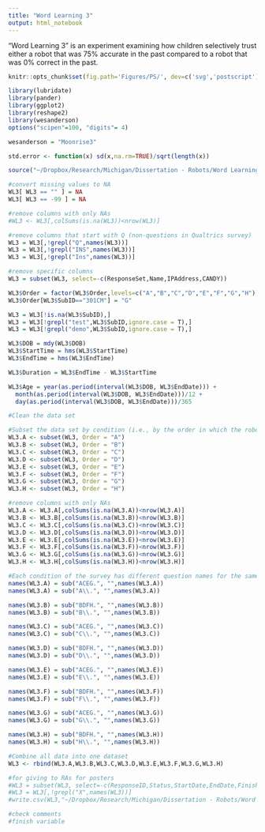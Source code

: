 ```yaml
---
title: "Word Learning 3"
output: html_notebook
---
```


"Word Learning 3" is an experiment examining how children selectively trust either a robot that was 75% accurate in the past compared to a robot that was 0% correct in the past. 

```r
knitr::opts_chunk$set(fig.path='Figures/PS/', dev=c('svg','postscript'), fig.width = 8, fig.height = 8, echo=FALSE, warning=FALSE, message=FALSE)
```

```r
library(lubridate)
library(pander)
library(ggplot2)
library(reshape2)
library(wesanderson)
options("scipen"=100, "digits"= 4)
```

```r
wesanderson = "Moonrise3"
```

```r
std.error <- function(x) sd(x,na.rm=TRUE)/sqrt(length(x))
```

```r
source("~/Dropbox/Research/Michigan/Dissertation - Robots/Word Learning/Private/WL3_data.R")
```

```r
#convert missing values to NA
WL3[ WL3 == "" ] = NA
WL3[ WL3 == -99 ] = NA

#remove columns with only NAs
#WL3 <- WL3[,colSums(is.na(WL3))<nrow(WL3)]

#remove columns that start with Q (non-questions in Qualtrics survey)
WL3 = WL3[,!grepl("Q",names(WL3))]
WL3 = WL3[,!grepl("INS",names(WL3))]
WL3 = WL3[,!grepl("Ins",names(WL3))]

#remove specific columns
WL3 = subset(WL3, select=-c(ResponseSet,Name,IPAddress,CANDY))
```

```r
WL3$Order = factor(WL3$Order,levels=c("A","B","C","D","E","F","G","H"))
WL3$Order[WL3$SubID=="301CM"] = "G"

WL3 = WL3[!is.na(WL3$SubID),]
WL3 = WL3[!grepl("test",WL3$SubID,ignore.case = T),]
WL3 = WL3[!grepl("demo",WL3$SubID,ignore.case = T),]

WL3$DOB = mdy(WL3$DOB)
WL3$StartTime = hms(WL3$StartTime)
WL3$EndTime = hms(WL3$EndTime)

WL3$Duration = WL3$EndTime - WL3$StartTime

WL3$Age = year(as.period(interval(WL3$DOB, WL3$EndDate))) + 
  month(as.period(interval(WL3$DOB, WL3$EndDate)))/12 + 
  day(as.period(interval(WL3$DOB, WL3$EndDate)))/365
```

```r
#Clean the data set

#Subset the data set by condition (i.e., by the order in which the robots are presented and by which robot is accurate)
WL3.A <- subset(WL3, Order = "A")
WL3.B <- subset(WL3, Order = "B")
WL3.C <- subset(WL3, Order = "C")
WL3.D <- subset(WL3, Order = "D")
WL3.E <- subset(WL3, Order = "E")
WL3.F <- subset(WL3, Order = "F")
WL3.G <- subset(WL3, Order = "G")
WL3.H <- subset(WL3, Order = "H")

#remove columns with only NAs
WL3.A <- WL3.A[,colSums(is.na(WL3.A))<nrow(WL3.A)]
WL3.B <- WL3.B[,colSums(is.na(WL3.B))<nrow(WL3.B)]
WL3.C <- WL3.C[,colSums(is.na(WL3.C))<nrow(WL3.C)]
WL3.D <- WL3.D[,colSums(is.na(WL3.D))<nrow(WL3.D)]
WL3.E <- WL3.E[,colSums(is.na(WL3.E))<nrow(WL3.E)]
WL3.F <- WL3.F[,colSums(is.na(WL3.F))<nrow(WL3.F)]
WL3.G <- WL3.G[,colSums(is.na(WL3.G))<nrow(WL3.G)]
WL3.H <- WL3.H[,colSums(is.na(WL3.H))<nrow(WL3.H)]

#Each condition of the survey has different question names for the same questions. 
names(WL3.A) = sub("ACEG.", "",names(WL3.A))
names(WL3.A) = sub("A\\.", "",names(WL3.A))

names(WL3.B) = sub("BDFH.", "",names(WL3.B))
names(WL3.B) = sub("B\\.", "",names(WL3.B))

names(WL3.C) = sub("ACEG.", "",names(WL3.C))
names(WL3.C) = sub("C\\.", "",names(WL3.C))

names(WL3.D) = sub("BDFH.", "",names(WL3.D))
names(WL3.D) = sub("D\\.", "",names(WL3.D))

names(WL3.E) = sub("ACEG.", "",names(WL3.E))
names(WL3.E) = sub("E\\.", "",names(WL3.E))

names(WL3.F) = sub("BDFH.", "",names(WL3.F))
names(WL3.F) = sub("F\\.", "",names(WL3.F))

names(WL3.G) = sub("ACEG.", "",names(WL3.G))
names(WL3.G) = sub("G\\.", "",names(WL3.G))

names(WL3.H) = sub("BDFH.", "",names(WL3.H))
names(WL3.H) = sub("H\\.", "",names(WL3.H))

#Combine all data into one dataset
WL3 <- rbind(WL3.A,WL3.B,WL3.C,WL3.D,WL3.E,WL3.F,WL3.G,WL3.H)
```

```r
#for giving to RAs for posters
#WL3 = subset(WL3, select=-c(ResponseID,Status,StartDate,EndDate,Finished,Audio.Name,Audio))
#WL3 = WL3[,!grepl("X",names(WL3))]
#write.csv(WL3,"~/Dropbox/Research/Michigan/Dissertation - Robots/Word Learning/Private/WL3.csv")
```

```r
#check comments
#finish variable
```



